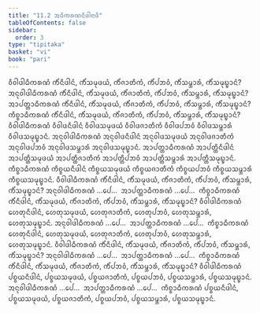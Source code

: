 ```yaml
---
title: "11.2 ᩋᨵᩥᨠᩁᨱᨶᩥᨴᩤᨶᩣᨴᩥ"
tableOfContents: false
sidebar:
  order: 3
type: "tipitaka"
basket: "vi"
book: "pari"
---
```



<DynamicBreadcrumb />

<Division number="342" book="pari">

<Paragraph number="1709" book="pari">
ᩅᩥᩅᩤᨴᩤᨵᩥᨠᩁᨱᩴ ᨠᩥᩴᨶᩥᨴᩤᨶᩴ, ᨠᩥᩴᩈᨾᩩᨴᨿᩴ, ᨠᩥᩴᨩᩣᨲᩥᨠᩴ, ᨠᩥᩴᨸᨽᩅᩴ, ᨠᩥᩴᩈᨾ᩠ᨽᩣᩁᩴ, ᨠᩥᩴᩈᨾᩩᨭ᩠ᨮᩣᨶᩴ? ᩋᨶᩩᩅᩤᨴᩤᨵᩥᨠᩁᨱᩴ ᨠᩥᩴᨶᩥᨴᩤᨶᩴ, ᨠᩥᩴᩈᨾᩩᨴᨿᩴ, ᨠᩥᩴᨩᩣᨲᩥᨠᩴ, ᨠᩥᩴᨸᨽᩅᩴ, ᨠᩥᩴᩈᨾ᩠ᨽᩣᩁᩴ, ᨠᩥᩴᩈᨾᩩᨭ᩠ᨮᩣᨶᩴ? ᩋᩣᨸᨲ᩠ᨲᩣᨵᩥᨠᩁᨱᩴ ᨠᩥᩴᨶᩥᨴᩤᨶᩴ, ᨠᩥᩴᩈᨾᩩᨴᨿᩴ, ᨠᩥᩴᨩᩣᨲᩥᨠᩴ, ᨠᩥᩴᨸᨽᩅᩴ, ᨠᩥᩴᩈᨾ᩠ᨽᩣᩁᩴ, ᨠᩥᩴᩈᨾᩩᨭ᩠ᨮᩣᨶᩴ? ᨠᩥᨧ᩠ᨧᩣᨵᩥᨠᩁᨱᩴ ᨠᩥᩴᨶᩥᨴᩤᨶᩴ, ᨠᩥᩴᩈᨾᩩᨴᨿᩴ, ᨠᩥᩴᨩᩣᨲᩥᨠᩴ, ᨠᩥᩴᨸᨽᩅᩴ, ᨠᩥᩴᩈᨾ᩠ᨽᩣᩁᩴ, ᨠᩥᩴᩈᨾᩩᨭ᩠ᨮᩣᨶᩴ?
</Paragraph>

<Paragraph number="1710" book="pari">
ᩅᩥᩅᩤᨴᩤᨵᩥᨠᩁᨱᩴ ᩅᩥᩅᩤᨴᨶᩥᨴᩤᨶᩴ ᩅᩥᩅᩤᨴᩈᨾᩩᨴᨿᩴ ᩅᩥᩅᩤᨴᨩᩣᨲᩥᨠᩴ ᩅᩥᩅᩤᨴᨸᨽᩅᩴ ᩅᩥᩅᩤᨴᩈᨾ᩠ᨽᩣᩁᩴ ᩅᩥᩅᩤᨴᩈᨾᩩᨭ᩠ᨮᩣᨶᩴ. ᩋᨶᩩᩅᩤᨴᩤᨵᩥᨠᩁᨱᩴ ᩋᨶᩩᩅᩤᨴᨶᩥᨴᩤᨶᩴ ᩋᨶᩩᩅᩤᨴᩈᨾᩩᨴᨿᩴ ᩋᨶᩩᩅᩤᨴᨩᩣᨲᩥᨠᩴ ᩋᨶᩩᩅᩤᨴᨸᨽᩅᩴ ᩋᨶᩩᩅᩤᨴᩈᨾ᩠ᨽᩣᩁᩴ ᩋᨶᩩᩅᩤᨴᩈᨾᩩᨭ᩠ᨮᩣᨶᩴ. ᩋᩣᨸᨲ᩠ᨲᩣᨵᩥᨠᩁᨱᩴ ᩋᩣᨸᨲ᩠ᨲᩥᨶᩥᨴᩤᨶᩴ ᩋᩣᨸᨲ᩠ᨲᩥᩈᨾᩩᨴᨿᩴ ᩋᩣᨸᨲ᩠ᨲᩥᨩᩣᨲᩥᨠᩴ ᩋᩣᨸᨲ᩠ᨲᩥᨸᨽᩅᩴ ᩋᩣᨸᨲ᩠ᨲᩥᩈᨾ᩠ᨽᩣᩁᩴ ᩋᩣᨸᨲ᩠ᨲᩥᩈᨾᩩᨭ᩠ᨮᩣᨶᩴ. ᨠᩥᨧ᩠ᨧᩣᨵᩥᨠᩁᨱᩴ ᨠᩥᨧ᩠ᨧᨿᨶᩥᨴᩤᨶᩴ ᨠᩥᨧ᩠ᨧᨿᩈᨾᩩᨴᨿᩴ ᨠᩥᨧ᩠ᨧᨿᨩᩣᨲᩥᨠᩴ ᨠᩥᨧ᩠ᨧᨿᨸᨽᩅᩴ ᨠᩥᨧ᩠ᨧᨿᩈᨾ᩠ᨽᩣᩁᩴ ᨠᩥᨧ᩠ᨧᨿᩈᨾᩩᨭ᩠ᨮᩣᨶᩴ.
</Paragraph>

<Paragraph number="1711" book="pari">
ᩅᩥᩅᩤᨴᩤᨵᩥᨠᩁᨱᩴ ᨠᩥᩴᨶᩥᨴᩤᨶᩴ, ᨠᩥᩴᩈᨾᩩᨴᨿᩴ, ᨠᩥᩴᨩᩣᨲᩥᨠᩴ, ᨠᩥᩴᨸᨽᩅᩴ, ᨠᩥᩴᩈᨾ᩠ᨽᩣᩁᩴ, ᨠᩥᩴᩈᨾᩩᨭ᩠ᨮᩣᨶᩴ? ᩋᨶᩩᩅᩤᨴᩤᨵᩥᨠᩁᨱᩴ …ᨸᩮ…  ᩋᩣᨸᨲ᩠ᨲᩣᨵᩥᨠᩁᨱᩴ …ᨸᩮ…  ᨠᩥᨧ᩠ᨧᩣᨵᩥᨠᩁᨱᩴ ᨠᩥᩴᨶᩥᨴᩤᨶᩴ, ᨠᩥᩴᩈᨾᩩᨴᨿᩴ, ᨠᩥᩴᨩᩣᨲᩥᨠᩴ, ᨠᩥᩴᨸᨽᩅᩴ, ᨠᩥᩴᩈᨾ᩠ᨽᩣᩁᩴ, ᨠᩥᩴᩈᨾᩩᨭ᩠ᨮᩣᨶᩴ?
</Paragraph>

<Paragraph number="1712" book="pari">
ᩅᩥᩅᩤᨴᩤᨵᩥᨠᩁᨱᩴ ᩉᩮᨲᩩᨶᩥᨴᩤᨶᩴ, ᩉᩮᨲᩩᩈᨾᩩᨴᨿᩴ, ᩉᩮᨲᩩᨩᩣᨲᩥᨠᩴ, ᩉᩮᨲᩩᨸᨽᩅᩴ, ᩉᩮᨲᩩᩈᨾ᩠ᨽᩣᩁᩴ, ᩉᩮᨲᩩᩈᨾᩩᨭ᩠ᨮᩣᨶᩴ. ᩋᨶᩩᩅᩤᨴᩤᨵᩥᨠᩁᨱᩴ …ᨸᩮ…  ᩋᩣᨸᨲ᩠ᨲᩣᨵᩥᨠᩁᨱᩴ …ᨸᩮ…  ᨠᩥᨧ᩠ᨧᩣᨵᩥᨠᩁᨱᩴ ᩉᩮᨲᩩᨶᩥᨴᩤᨶᩴ, ᩉᩮᨲᩩᩈᨾᩩᨴᨿᩴ, ᩉᩮᨲᩩᨩᩣᨲᩥᨠᩴ, ᩉᩮᨲᩩᨸᨽᩅᩴ, ᩉᩮᨲᩩᩈᨾ᩠ᨽᩣᩁᩴ, ᩉᩮᨲᩩᩈᨾᩩᨭ᩠ᨮᩣᨶᩴ.
</Paragraph>

<Paragraph number="1713" book="pari">
ᩅᩥᩅᩤᨴᩤᨵᩥᨠᩁᨱᩴ ᨠᩥᩴᨶᩥᨴᩤᨶᩴ, ᨠᩥᩴᩈᨾᩩᨴᨿᩴ, ᨠᩥᩴᨩᩣᨲᩥᨠᩴ, ᨠᩥᩴᨸᨽᩅᩴ, ᨠᩥᩴᩈᨾ᩠ᨽᩣᩁᩴ, ᨠᩥᩴᩈᨾᩩᨭ᩠ᨮᩣᨶᩴ? ᩋᨶᩩᩅᩤᨴᩤᨵᩥᨠᩁᨱᩴ …ᨸᩮ…  ᩋᩣᨸᨲ᩠ᨲᩣᨵᩥᨠᩁᨱᩴ …ᨸᩮ…  ᨠᩥᨧ᩠ᨧᩣᨵᩥᨠᩁᨱᩴ ᨠᩥᩴᨶᩥᨴᩤᨶᩴ, ᨠᩥᩴᩈᨾᩩᨴᨿᩴ, ᨠᩥᩴᨩᩣᨲᩥᨠᩴ, ᨠᩥᩴᨸᨽᩅᩴ, ᨠᩥᩴᩈᨾ᩠ᨽᩣᩁᩴ, ᨠᩥᩴᩈᨾᩩᨭ᩠ᨮᩣᨶᩴ?
</Paragraph>

<Paragraph number="1714" book="pari">
ᩅᩥᩅᩤᨴᩤᨵᩥᨠᩁᨱᩴ ᨸᨧ᩠ᨧᨿᨶᩥᨴᩤᨶᩴ, ᨸᨧ᩠ᨧᨿᩈᨾᩩᨴᨿᩴ, ᨸᨧ᩠ᨧᨿᨩᩣᨲᩥᨠᩴ, ᨸᨧ᩠ᨧᨿᨸᨽᩅᩴ, ᨸᨧ᩠ᨧᨿᩈᨾ᩠ᨽᩣᩁᩴ, ᨸᨧ᩠ᨧᨿᩈᨾᩩᨭ᩠ᨮᩣᨶᩴ. ᩋᨶᩩᩅᩤᨴᩤᨵᩥᨠᩁᨱᩴ …ᨸᩮ…  ᩋᩣᨸᨲ᩠ᨲᩣᨵᩥᨠᩁᨱᩴ …ᨸᩮ…  ᨠᩥᨧ᩠ᨧᩣᨵᩥᨠᩁᨱᩴ ᨸᨧ᩠ᨧᨿᨶᩥᨴᩤᨶᩴ, ᨸᨧ᩠ᨧᨿᩈᨾᩩᨴᨿᩴ, ᨸᨧ᩠ᨧᨿᨩᩣᨲᩥᨠᩴ, ᨸᨧ᩠ᨧᨿᨸᨽᩅᩴ, ᨸᨧ᩠ᨧᨿᩈᨾ᩠ᨽᩣᩁᩴ, ᨸᨧ᩠ᨧᨿᩈᨾᩩᨭ᩠ᨮᩣᨶᩴ.
</Paragraph>
</Division>